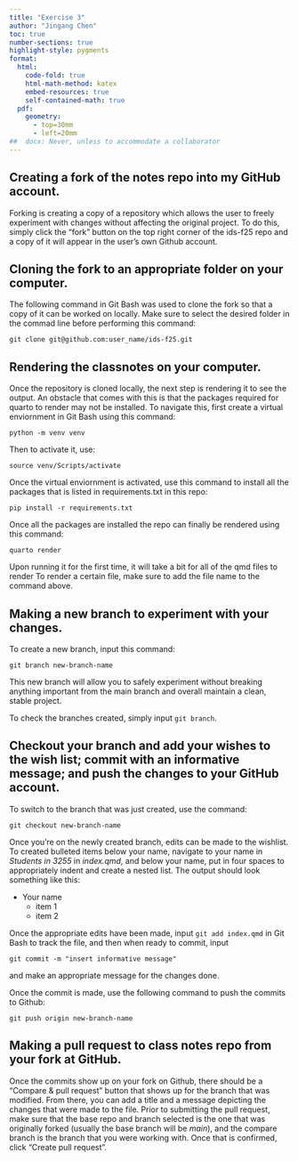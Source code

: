 ```yaml
---
title: "Exercise 3"
author: "Jingang Chen"
toc: true
number-sections: true
highlight-style: pygments
format: 
  html: 
    code-fold: true
    html-math-method: katex
    embed-resources: true
    self-contained-math: true	
  pdf: 
    geometry: 
      - top=30mm
      - left=20mm
##  docx: Never, unless to accommodate a collaborator
---
```


## Creating a fork of the notes repo into my GitHub account.

Forking is creating a copy of a repository which allows the user to freely
experiment with changes without affecting the original project. To do this,
simply click the "fork" button on the top right corner of the ids-f25 repo and
a copy of it will appear in the user's own Github account.

## Cloning the fork to an appropriate folder on your computer.

The following command in Git Bash was used to clone the fork so that a copy
of it can be worked on locally. Make sure to select the desired folder in 
the commad line before performing this command:

`git clone git@github.com:user_name/ids-f25.git`

## Rendering the classnotes on your computer.

Once the repository is cloned locally, the next step is rendering it to see
the output. An obstacle that comes with this is that the packages required
for quarto to render may not be installed. To navigate this, first create
a virtual enviornment in Git Bash using this command:

`python -m venv venv`

Then to activate it, use:

`source venv/Scripts/activate`

Once the virtual enviornment is activated, use this command to install
all the packages that is listed in requirements.txt in this repo:

`pip install -r requirements.txt`

Once all the packages are installed the repo can finally be rendered
using this command:

`quarto render`

Upon running it for the first time, it will take a bit for all of the qmd files to render
To render a certain file, make sure to add the file name to the command above.

## Making a new branch to experiment with your changes.

To create a new branch, input this command:

`git branch new-branch-name`

This new branch will allow you to safely experiment without breaking anything 
important from the main branch and overall maintain a clean, stable project.

To check the branches created, simply input `git branch`.

## Checkout your branch and add your wishes to the wish list; commit with an informative message; and push the changes to your GitHub account.

To switch to the branch that was just created, use the command:

`git checkout new-branch-name`

Once you're on the newly created branch, edits can be made to the wishlist.
To created bulleted items below your name, navigate
to your name in *Students in 3255* in *index.qmd*, and below your name,
put in four spaces to appropriately indent and create a nested list. The output
should look something like this:

+ Your name
    - item 1
    - item 2

Once the appropriate edits have been made, input `git add index.qmd` in Git Bash
to track the file, and then when ready to commit, input

`git commit -m "insert informative message"`

and make an appropriate message for the changes done.

Once the commit is made, use the following command to push the commits to Github:

`git push origin new-branch-name`

## Making a pull request to class notes repo from your fork at GitHub.

Once the commits show up on your fork on Github, there should be a 
"Compare & pull request" button that shows up for the branch that was
modified. From there, you can add a title and a message depicting the
changes that were made to the file. Prior to submitting the pull request,
make sure that the base repo and branch selected is the one that 
was originally forked (usually the base branch will be *main*),
and the compare branch is the branch that you were working with.
Once that is confirmed, click "Create pull request".
